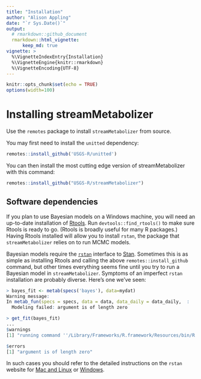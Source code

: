 ```yaml
---
title: "Installation"
author: "Alison Appling"
date: "`r Sys.Date()`"
output:
  # rmarkdown::github_document
  rmarkdown::html_vignette:
      keep_md: true
vignette: >
  %\VignetteIndexEntry{Installation}
  %\VignetteEngine{knitr::rmarkdown}
  %\VignetteEncoding{UTF-8}
---
```


```r
knitr::opts_chunk$set(echo = TRUE)
options(width=100)
```

# Installing streamMetabolizer

Use the `remotes` package to install `streamMetabolizer` from source.

You may first need to install the `unitted` dependency:
```r
remotes::install_github('USGS-R/unitted')
```

You can then install the most cutting edge version of streamMetabolizer with this command:
```r
remotes::install_github("USGS-R/streamMetabolizer")
```

## Software dependencies

If you plan to use Bayesian models on a Windows machine, you will need an up-to-date installation of [Rtools](https://cran.r-project.org/bin/windows/Rtools/). Run `devtools::find_rtools()` to make sure Rtools is ready to go. (Rtools is broadly useful for many R packages.) Having Rtools installed will allow you to install `rstan`, the package that `streamMetabolizer` relies on to run MCMC models.

Bayesian models require the [`rstan`](http://mc-stan.org/interfaces/rstan.html) 
interface to [Stan](http://mc-stan.org/). Sometimes this is as simple as
installing Rtools and calling the above `remotes::install_github` command, but other
times everything seems fine until you try to run a Bayesian model in
`streamMetabolizer`. Symptoms of an imperfect `rstan` installation are probably
diverse. Here's one we've seen:
```r
> bayes_fit <- metab(specs('bayes'), data=mydat)
Warning message:
In metab_fun(specs = specs, data = data, data_daily = data_daily,  :
  Modeling failed: argument is of length zero

> get_fit(bayes_fit)
...
$warnings
[1] "running command ''/Library/Frameworks/R.framework/Resources/bin/R' CMD config CXX 2>/dev/null' had status 1"

$errors
[1] "argument is of length zero"
```
In such cases you should refer to the detailed instructions on the `rstan` website for 
[Mac and Linux](https://github.com/stan-dev/rstan/wiki/Installing-RStan-on-Mac-or-Linux) 
or [Windows](https://github.com/stan-dev/rstan/wiki/Installing-RStan-on-Windows).

